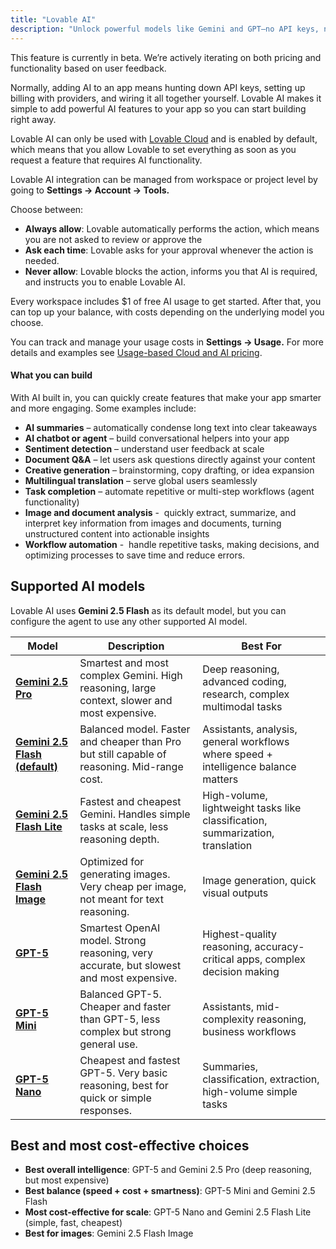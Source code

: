 ```yaml
---
title: "Lovable AI"
description: "Unlock powerful models like Gemini and GPT—no API keys, no setup."
---
```


<Warning>
  This feature is currently in beta. We’re actively iterating on both pricing and functionality based on user feedback.
</Warning>

Normally, adding AI to an app means hunting down API keys, setting up billing with providers, and wiring it all together yourself. Lovable AI makes it simple to add powerful AI features to your app so you can start building right away.

Lovable AI can only be used with [Lovable Cloud](https://docs.lovable.dev/features/cloud) and is enabled by default, which means that you allow Lovable to set everything as soon as you request a feature that requires AI functionality. 

Lovable AI integration can be managed from workspace or project level by going to **Settings → Account → Tools.**

Choose between:

- **Always allow**: Lovable automatically performs the action, which means you are not asked to review or approve the 
- **Ask each time**: Lovable asks for your approval whenever the action is needed.
- **Never allow**: Lovable blocks the action, informs you that AI is required, and instructs you to enable Lovable AI.

Every workspace includes \$1 of free AI usage to get started. After that, you can top up your balance, with costs depending on the underlying model you choose.

You can track and manage your usage costs in **Settings → Usage.** For more details and examples see [Usage-based Cloud and AI pricing](https://docs.lovable.dev/features/cloud#usage-based-cloud-and-ai-pricing).

#### What you can build

With AI built in, you can quickly create features that make your app smarter and more engaging. Some examples include:

- **AI summaries** – automatically condense long text into clear takeaways
- **AI chatbot or agent** – build conversational helpers into your app
- **Sentiment detection** – understand user feedback at scale
- **Document Q&A** – let users ask questions directly against your content
- **Creative generation** – brainstorming, copy drafting, or idea expansion
- **Multilingual translation** – serve global users seamlessly
- **Task completion** – automate repetitive or multi-step workflows (agent functionality)
- **Image and document analysis** -  quickly extract, summarize, and interpret key information from images and documents, turning unstructured content into actionable insights
- **Workflow automation** -  handle repetitive tasks, making decisions, and optimizing processes to save time and reduce errors.

## Supported AI models

Lovable AI uses **Gemini 2.5 Flash** as its default model, but you can configure the agent to use any other supported AI model.

| Model                                                                          | Description                                                                                 | Best For                                                                           |
| ------------------------------------------------------------------------------ | ------------------------------------------------------------------------------------------- | ---------------------------------------------------------------------------------- |
| [**Gemini 2.5 Pro**](https://deepmind.google/models/gemini/pro/)               | Smartest and most complex Gemini. High reasoning, large context, slower and most expensive. | Deep reasoning, advanced coding, research, complex multimodal tasks                |
| [**Gemini 2.5 Flash (default)**](https://deepmind.google/models/gemini/flash/) | Balanced model. Faster and cheaper than Pro but still capable of reasoning. Mid-range cost. | Assistants, analysis, general workflows where speed + intelligence balance matters |
| [**Gemini 2.5 Flash Lite**](https://deepmind.google/models/gemini/flash-lite/) | Fastest and cheapest Gemini. Handles simple tasks at scale, less reasoning depth.           | High-volume, lightweight tasks like classification, summarization, translation     |
| [**Gemini 2.5 Flash Image**](https://deepmind.google/models/gemini/image/)     | Optimized for generating images. Very cheap per image, not meant for text reasoning.        | Image generation, quick visual outputs                                             |
| [**GPT-5**](https://openai.com/index/introducing-gpt-5/)                       | Smartest OpenAI model. Strong reasoning, very accurate, but slowest and most expensive.     | Highest-quality reasoning, accuracy-critical apps, complex decision making         |
| [**GPT-5 Mini**](https://platform.openai.com/docs/models/gpt-5-mini)           | Balanced GPT-5. Cheaper and faster than GPT-5, less complex but strong general use.         | Assistants, mid-complexity reasoning, business workflows                           |
| [**GPT-5 Nano**](https://platform.openai.com/docs/models/gpt-5-nano)           | Cheapest and fastest GPT-5. Very basic reasoning, best for quick or simple responses.       | Summaries, classification, extraction, high-volume simple tasks                    |

## Best and most cost-effective choices

- **Best overall intelligence**: GPT-5 and Gemini 2.5 Pro (deep reasoning, but most expensive)
- **Best balance (speed + cost + smartness)**: GPT-5 Mini and Gemini 2.5 Flash
- **Most cost-effective for scale**: GPT-5 Nano and Gemini 2.5 Flash Lite (simple, fast, cheapest)
- **Best for images**: Gemini 2.5 Flash Image